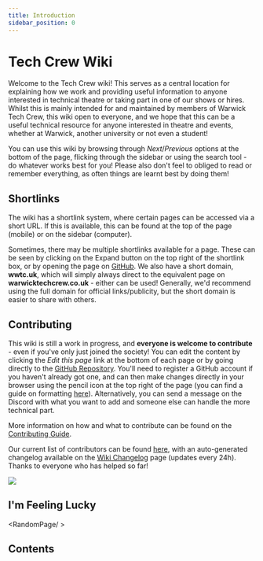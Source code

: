 ```yaml
---
title: Introduction
sidebar_position: 0
---
```



# Tech Crew Wiki

Welcome to the Tech Crew wiki! This serves as a central location for explaining how we work and providing useful
information to anyone interested in technical theatre or taking part in one of our shows or hires. Whilst this is mainly
intended for and maintained by members of Warwick Tech Crew, this wiki open to everyone, and we hope that this can be a
useful technical resource for anyone interested in theatre and events, whether at Warwick, another university or not
even a student!

You can use this wiki by browsing through _Next_/_Previous_ options at the bottom of the page, flicking through the
sidebar or using the search tool - do whatever works best for you! Please also don't feel to obliged to read or remember
everything, as often things are learnt best by doing them!

## Shortlinks

The wiki has a shortlink system, where certain pages can be accessed via a short URL. If this is available, this can be
found at the top of the page (mobile) or on the sidebar (computer).

Sometimes, there may be multiple shortlinks available for a page. These can be seen by clicking on the Expand button on
the top right of the shortlink box, or by opening the page on
[GitHub](https://github.com/WarwickTechCrew/tc-website-wiki/tree/main/wiki). We also have a short domain, **wwtc.uk**,
which will simply always direct to the equivalent page on **warwicktechcrew.co.uk** - either can be used! Generally,
we'd recommend using the full domain for official links/publicity, but the short domain is easier to share with others.

## Contributing

This wiki is still a work in progress, and **everyone is welcome to contribute** - even if you've only just joined the
society! You can edit the content by clicking the _Edit this page_ link at the bottom of each page or by going directly
to the [GitHub Repository](https://github.com/WarwickTechCrew/tc-website-wiki). You'll need to register a GitHub account
if you haven't already got one, and can then make changes directly in your browser using the pencil icon at the top
right of the page (you can find a guide on formatting [here](https://docusaurus.io/docs/markdown-features)).
Alternatively, you can send a message on the Discord with what you want to add and someone else can handle the more
technical part.

More information on how and what to contribute can be found on the [Contributing Guide](/wiki/resources/contributing).

Our current list of contributors can be found
[here](https://github.com/WarwickTechCrew/tc-website-wiki/graphs/contributors), with an auto-generated changelog
available on the [Wiki Changelog](/wiki/resources/changelog) page (updates every 24h). Thanks to everyone who has helped
so far!

<a href="https://github.com/WarwickTechCrew/tc-website-wiki/graphs/contributors">
  <img src="https://contrib.rocks/image?repo=WarwickTechCrew/tc-website-wiki" />
</a>

## I'm Feeling Lucky

<RandomPage/ >

## Contents

<IntroContents />
